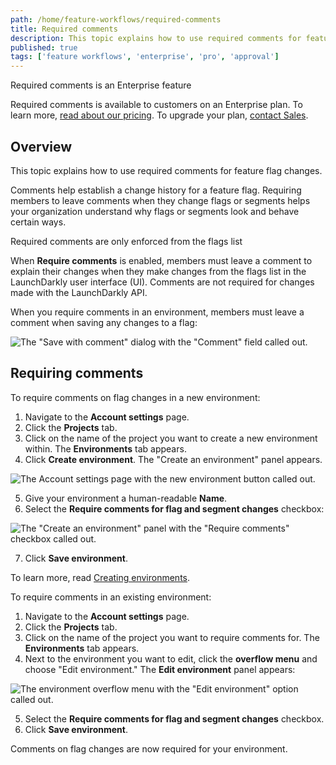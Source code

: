 ```yaml
---
path: /home/feature-workflows/required-comments
title: Required comments
description: This topic explains how to use required comments for feature flag changes.
published: true
tags: ['feature workflows', 'enterprise', 'pro', 'approval']
---
```


<Callout intent="primary">
<CalloutTitle>Required comments is an Enterprise feature</CalloutTitle>
<CalloutDescription>

Required comments is available to customers on an Enterprise plan. To learn more, [read about our pricing](https://launchdarkly.com/pricing/). To upgrade your plan, [contact Sales](https://launchdarkly.com/contact-sales/).

</CalloutDescription>
</Callout>

## Overview

This topic explains how to use required comments for feature flag changes.

Comments help establish a change history for a feature flag. Requiring members to leave comments when they change flags or segments helps your organization understand why flags or segments look and behave certain ways.

<Callout intent="alert">
<CalloutTitle>Required comments are only enforced from the flags list</CalloutTitle>
<CalloutDescription>

When **Require comments** is enabled, members must leave a comment to explain their changes when they make changes from the flags list in the LaunchDarkly user interface (UI). Comments are not required for changes made with the LaunchDarkly API.

</CalloutDescription>
</Callout>

When you require comments in an environment, members must leave a comment when saving any changes to a flag:

![The "Save with comment" dialog with the "Comment" field called out.](flag-save-with-comment-callout.png)

## Requiring comments

To require comments on flag changes in a new environment:

1. Navigate to the **Account settings** page.
2. Click the **Projects** tab.
3. Click on the name of the project you want to create a new environment within. The **Environments** tab appears.
4. Click **Create environment**. The "Create an environment" panel appears.

![The Account settings page with the new environment button called out.](env-new-callout.png)

5. Give your environment a human-readable **Name**.
6. Select the **Require comments for flag and segment changes** checkbox:

![The "Create an environment" panel with the "Require comments" checkbox called out.](env-create-required-comments.png)

7. Click **Save environment**.

To learn more, read [Creating environments](/home/organize/environments#creating-environments).

To require comments in an existing environment:

1. Navigate to the **Account settings** page.
2. Click the **Projects** tab.
3. Click on the name of the project you want to require comments for. The **Environments** tab appears.
4. Next to the environment you want to edit, click the **overflow menu** and choose "Edit environment." The **Edit environment** panel appears:

![The environment overflow menu with the "Edit environment" option called out.](env-edit-environment-callout.png)

5. Select the **Require comments for flag and segment changes** checkbox.
6. Click **Save environment**.

Comments on flag changes are now required for your environment.
